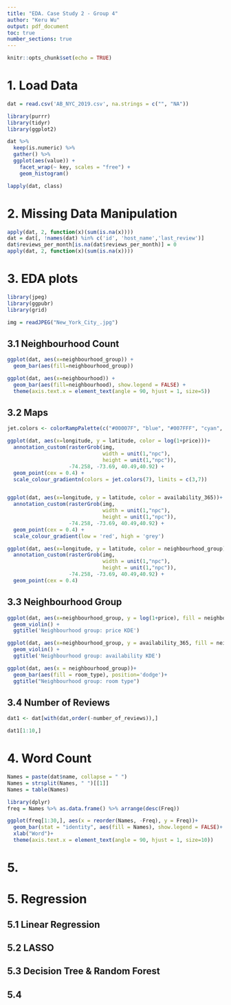 ```yaml
---
title: "EDA. Case Study 2 - Group 4"
author: "Keru Wu"
output: pdf_document
toc: true
number_sections: true
---
```


```r
knitr::opts_chunk$set(echo = TRUE)
```

# 1. Load Data

```r
dat = read.csv('AB_NYC_2019.csv', na.strings = c("", "NA"))

library(purrr)
library(tidyr)
library(ggplot2)

dat %>%
  keep(is.numeric) %>% 
  gather() %>% 
  ggplot(aes(value)) +
    facet_wrap(~ key, scales = "free") +
    geom_histogram()

```


```r
lapply(dat, class)

```

# 2. Missing Data Manipulation

```r
apply(dat, 2, function(x)(sum(is.na(x))))
dat = dat[, !names(dat) %in% c('id', 'host_name','last_review')]
dat$reviews_per_month[is.na(dat$reviews_per_month)] = 0
apply(dat, 2, function(x)(sum(is.na(x))))
```

# 3. EDA plots

```r

library(jpeg)
library(ggpubr)
library(grid)

img = readJPEG("New_York_City_.jpg")
```


## 3.1 Neighbourhood Count

```r
ggplot(dat, aes(x=neighbourhood_group)) +
  geom_bar(aes(fill=neighbourhood_group))

ggplot(dat, aes(x=neighbourhood)) +
  geom_bar(aes(fill=neighbourhood), show.legend = FALSE) +
  theme(axis.text.x = element_text(angle = 90, hjust = 1, size=5))
```

## 3.2 Maps
```r

jet.colors <- colorRampPalette(c("#00007F", "blue", "#007FFF", "cyan", "#7FFF7F", "yellow", "#FF7F00", "red", "#7F0000"))

ggplot(dat, aes(x=longitude, y = latitude, color = log(1+price)))+
  annotation_custom(rasterGrob(img, 
                               width = unit(1,"npc"), 
                               height = unit(1,"npc")), 
                    -74.258, -73.69, 40.49,40.92) + 
  geom_point(cex = 0.4) +
  scale_colour_gradientn(colors = jet.colors(7), limits = c(3,7)) 


ggplot(dat, aes(x=longitude, y = latitude, color = availability_365))+
  annotation_custom(rasterGrob(img, 
                               width = unit(1,"npc"), 
                               height = unit(1,"npc")), 
                    -74.258, -73.69, 40.49,40.92) + 
  geom_point(cex = 0.4) +
  scale_colour_gradient(low = 'red', high = 'grey') 
```


```r
ggplot(dat, aes(x=longitude, y = latitude, color = neighbourhood_group))+
  annotation_custom(rasterGrob(img, 
                               width = unit(1,"npc"), 
                               height = unit(1,"npc")), 
                    -74.258, -73.69, 40.49,40.92) + 
  geom_point(cex = 0.4) 

```

## 3.3 Neighbourhood Group

```r
ggplot(dat, aes(x=neighbourhood_group, y = log(1+price), fill = neighbourhood_group))+
  geom_violin() + 
  ggtitle('Neighbourhood group: price KDE')

ggplot(dat, aes(x=neighbourhood_group, y = availability_365, fill = neighbourhood_group))+
  geom_violin() + 
  ggtitle('Neighbourhood group: availability KDE')

```


```r
ggplot(dat, aes(x = neighbourhood_group))+
  geom_bar(aes(fill = room_type), position='dodge')+
  ggtitle("Neighbourhood group: room type")

```


## 3.4 Number of Reviews
```r
dat1 <- dat[with(dat,order(-number_of_reviews)),]

dat1[1:10,]


```


# 4. Word Count
```r
Names = paste(dat$name, collapse = " ")
Names = strsplit(Names, " ")[[1]]
Names = table(Names)

library(dplyr)
freq = Names %>% as.data.frame() %>% arrange(desc(Freq))

ggplot(freq[1:30,], aes(x = reorder(Names, -Freq), y = Freq))+
  geom_bar(stat = "identity", aes(fill = Names), show.legend = FALSE)+ 
  xlab("Word")+
  theme(axis.text.x = element_text(angle = 90, hjust = 1, size=10))

```

# 5. 

# 5. Regression

## 5.1 Linear Regression

## 5.2 LASSO

## 5.3 Decision Tree \& Random Forest

## 5.4 

